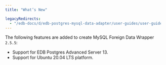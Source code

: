 ```yaml
---
title: "What’s New"

legacyRedirects:
  - "/edb-docs/d/edb-postgres-mysql-data-adapter/user-guides/user-guide/2.5.5/whats_new.html"
---
```


<div id="whats_new" class="registered_link"></div>

The following features are added to create MySQL Foreign Data Wrapper `2.5.5`:

-   Support for EDB Postgres Advanced Server 13.
-   Support for Ubuntu 20.04 LTS platform.
